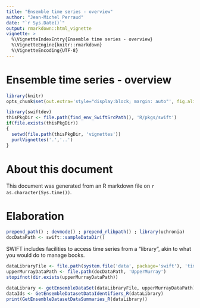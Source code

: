 ```yaml
---
title: "Ensemble time series - overview"
author: "Jean-Michel Perraud"
date: "`r Sys.Date()`"
output: rmarkdown::html_vignette
vignette: >
  %\VignetteIndexEntry{Ensemble time series - overview}
  %\VignetteEngine{knitr::rmarkdown}
  %\VignetteEncoding{UTF-8}
---
```


Ensemble time series - overview
=================

```r
library(knitr)
opts_chunk$set(out.extra='style="display:block; margin: auto"', fig.align="center", fig.width=10, fig.height=8, dev='png')
```

```r
library(swiftdev)
thisPkgDir <- file.path(find_env_SwiftSrcPath(), 'R/pkgs/swift')
if(file.exists(thisPkgDir))
{
  setwd(file.path(thisPkgDir, 'vignettes'))
  purlVignettes('.','..')
}
```

# About this document

This document was generated from an R markdown file on `r as.character(Sys.time())`.

# Elaboration

```r
prepend_path() ; devmode() ; prepend_rlibpath() ; library(uchronia)
docDataPath <- swift::sampleDataDir()
```

SWIFT includes facilities to access time series from a "library", akin to what you would do to manage books.

```r
dataLibraryFile <- file.path(system.file('data', package='swift'), 'time_series_library.yaml')
upperMurrayDataPath <- file.path(docDataPath, 'UpperMurray')
stopifnot(dir.exists(upperMurrayDataPath))

dataLibrary <- getEnsembleDataSet(dataLibraryFile, upperMurrayDataPath)
dataIds <- GetEnsembleDatasetDataIdentifiers_R(dataLibrary)
print(GetEnsembleDatasetDataSummaries_R(dataLibrary))
```
